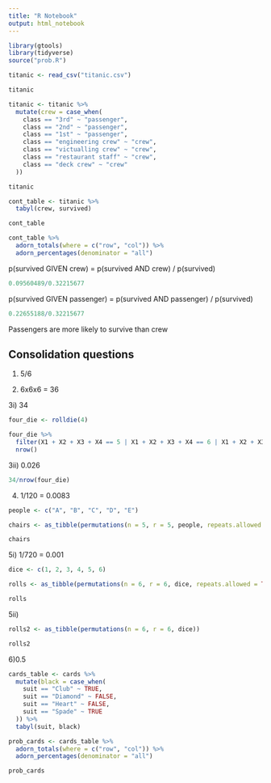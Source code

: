 ```yaml
---
title: "R Notebook"
output: html_notebook
---
```


```r
library(gtools)
library(tidyverse)
source("prob.R")

titanic <- read_csv("titanic.csv")

titanic
```

```r
titanic <- titanic %>% 
  mutate(crew = case_when(
    class == "3rd" ~ "passenger",
    class == "2nd" ~ "passenger",
    class == "1st" ~ "passenger",
    class == "engineering crew" ~ "crew",
    class == "victualling crew" ~ "crew",
    class == "restaurant staff" ~ "crew",
    class == "deck crew" ~ "crew"
  ))

titanic
```

```r
cont_table <- titanic %>% 
  tabyl(crew, survived)

cont_table
```

```r
cont_table %>% 
  adorn_totals(where = c("row", "col")) %>% 
  adorn_percentages(denominator = "all")
```
p(survived GIVEN crew) = p(survived AND crew) / p(survived)

```r
0.09560489/0.32215677
```
p(survived GIVEN passenger) = p(survived AND passenger) / p(survived)

```r
0.22655188/0.32215677
```
Passengers are more likely to survive than crew

## Consolidation questions

1) 5/6

2) 6x6x6 = 36

3i) 34
```r
four_die <- rolldie(4)

four_die %>% 
  filter(X1 + X2 + X3 + X4 == 5 | X1 + X2 + X3 + X4 == 6 | X1 + X2 + X3 + X4 == 7) %>% 
  nrow()
```

3ii) 0.026
```r
34/nrow(four_die)
```

4) 1/120 = 0.0083
```r
people <- c("A", "B", "C", "D", "E")

chairs <- as_tibble(permutations(n = 5, r = 5, people, repeats.allowed = FALSE))

chairs
```

5i) 1/720 = 0.001
```r
dice <- c(1, 2, 3, 4, 5, 6)

rolls <- as_tibble(permutations(n = 6, r = 6, dice, repeats.allowed = TRUE))

rolls
```
5ii) 
```r
rolls2 <- as_tibble(permutations(n = 6, r = 6, dice))

rolls2
```

6)0.5

```r

cards_table <- cards %>%
  mutate(black = case_when(
    suit == "Club" ~ TRUE,
    suit == "Diamond" ~ FALSE,
    suit == "Heart" ~ FALSE,
    suit == "Spade" ~ TRUE
  )) %>% 
  tabyl(suit, black)

prob_cards <- cards_table %>% 
  adorn_totals(where = c("row", "col")) %>% 
  adorn_percentages(denominator = "all")

prob_cards
```
```r

```







